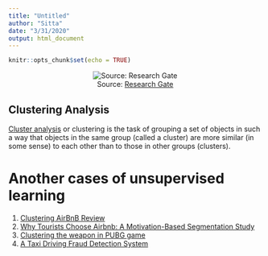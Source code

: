 ```yaml
---
title: "Untitled"
author: "Sitta"
date: "3/31/2020"
output: html_document
---
```


```r
knitr::opts_chunk$set(echo = TRUE)
```

<center>

![Source: [Research Gate](https://www.researchgate.net/figure/Supervised-learning-and-unsupervised-learning-Supervised-learning-uses-annotation_fig1_329533120)](assets/Supervised vs Unsup.png)


</center>

## Clustering Analysis

[Cluster analysis](https://en.wikipedia.org/wiki/Cluster_analysis) or clustering is the task of grouping a set of objects in such a way that objects in the same group (called a cluster) are more similar (in some sense) to each other than to those in other groups (clusters).

# Another cases of unsupervised learning
1. [Clustering AirBnB Review](https://arxiv.org/pdf/1705.03134.pdf)
2. [Why Tourists Choose Airbnb: A Motivation-Based Segmentation Study](https://www.researchgate.net/publication/316533754_Why_Tourists_Choose_Airbnb_A_Motivation-Based_Segmentation_Study)
3. [Clustering the weapon in PUBG game ](https://algorit.ma/blog/data-science-analysis-pubg/?utm_source=Instagram&utm_medium=Social&utm_campaign=Blog)
4. [A Taxi Driving Fraud Detection System](https://ieeexplore.ieee.org/abstract/document/6137222?utm_source=datafloq&utm_medium=ref&utm_campaign=datafloq)